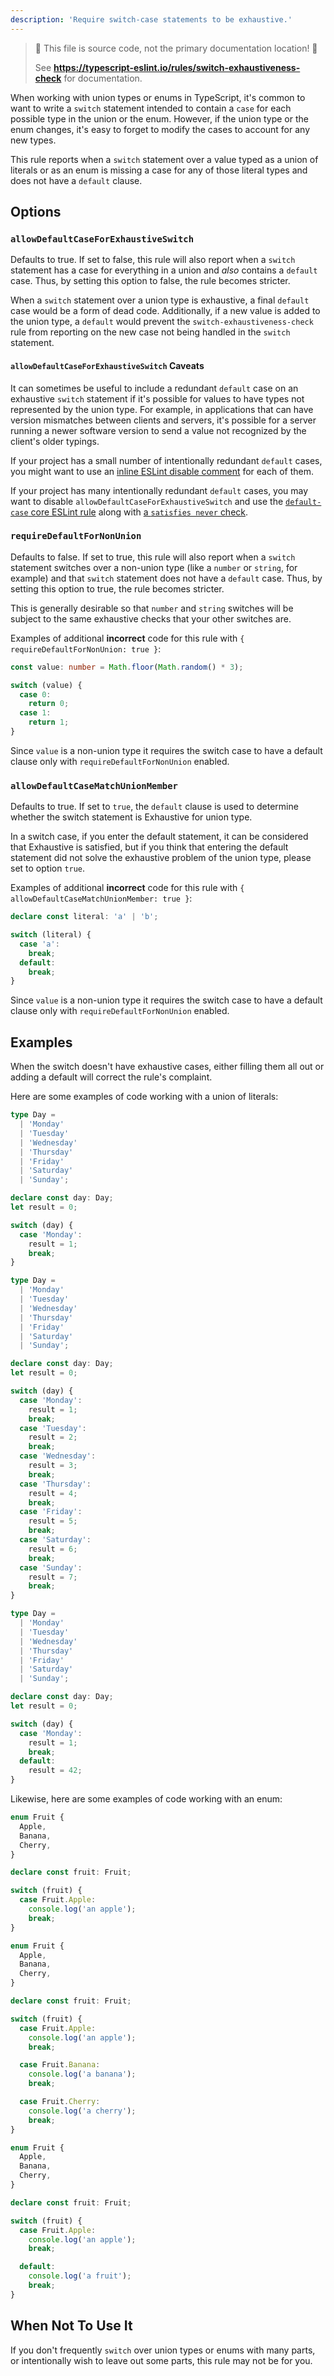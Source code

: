 ```yaml
---
description: 'Require switch-case statements to be exhaustive.'
---
```



> 🛑 This file is source code, not the primary documentation location! 🛑
>
> See **https://typescript-eslint.io/rules/switch-exhaustiveness-check** for documentation.

When working with union types or enums in TypeScript, it's common to want to write a `switch` statement intended to contain a `case` for each possible type in the union or the enum.
However, if the union type or the enum changes, it's easy to forget to modify the cases to account for any new types.

This rule reports when a `switch` statement over a value typed as a union of literals or as an enum is missing a case for any of those literal types and does not have a `default` clause.

## Options

### `allowDefaultCaseForExhaustiveSwitch`

Defaults to true. If set to false, this rule will also report when a `switch` statement has a case for everything in a union and _also_ contains a `default` case. Thus, by setting this option to false, the rule becomes stricter.

When a `switch` statement over a union type is exhaustive, a final `default` case would be a form of dead code.
Additionally, if a new value is added to the union type, a `default` would prevent the `switch-exhaustiveness-check` rule from reporting on the new case not being handled in the `switch` statement.

#### `allowDefaultCaseForExhaustiveSwitch` Caveats

It can sometimes be useful to include a redundant `default` case on an exhaustive `switch` statement if it's possible for values to have types not represented by the union type.
For example, in applications that can have version mismatches between clients and servers, it's possible for a server running a newer software version to send a value not recognized by the client's older typings.

If your project has a small number of intentionally redundant `default` cases, you might want to use an [inline ESLint disable comment](https://eslint.org/docs/latest/use/configure/rules#using-configuration-comments-1) for each of them.

If your project has many intentionally redundant `default` cases, you may want to disable `allowDefaultCaseForExhaustiveSwitch` and use the [`default-case` core ESLint rule](https://eslint.org/docs/latest/rules/default-case) along with [a `satisfies never` check](https://www.typescriptlang.org/play?#code/C4TwDgpgBAYgTgVwJbCgXigcgIZjAGwkygB8sAjbAO2u0wG4AoRgMwSoGNgkB7KqBAGcI8ZMAAULRCgBcsacACUcwcDhIqAcygBvRlCiCA7ig4ALKJIWLd+g1A7ZhWXASJy99+3AjAEcfhw8QgApZA4iJi8AX2YvR2dMShoaTA87Lx8-AIpaGjCkCIYMqFiSgBMIFmwEfGB0rwMpMUNsbkEWJAhBKCoIADcIOCjGrP9A9gBrKh4jKgKikYNY5cZYoA).

### `requireDefaultForNonUnion`

Defaults to false. If set to true, this rule will also report when a `switch` statement switches over a non-union type (like a `number` or `string`, for example) and that `switch` statement does not have a `default` case. Thus, by setting this option to true, the rule becomes stricter.

This is generally desirable so that `number` and `string` switches will be subject to the same exhaustive checks that your other switches are.

Examples of additional **incorrect** code for this rule with `{ requireDefaultForNonUnion: true }`:

```ts option='{ "requireDefaultForNonUnion": true }' showPlaygroundButton
const value: number = Math.floor(Math.random() * 3);

switch (value) {
  case 0:
    return 0;
  case 1:
    return 1;
}
```

Since `value` is a non-union type it requires the switch case to have a default clause only with `requireDefaultForNonUnion` enabled.

### `allowDefaultCaseMatchUnionMember`

Defaults to true. If set to `true`, the `default` clause is used to determine whether the switch statement is Exhaustive for union type.

In a switch case, if you enter the default statement, it can be considered that Exhaustive is satisfied, but if you think that entering the default statement did not solve the exhaustive problem of the union type, please set to option `true`.

Examples of additional **incorrect** code for this rule with `{ allowDefaultCaseMatchUnionMember: true }`:

```ts option='{ "allowDefaultCaseMatchUnionMember": true }' showPlaygroundButton
declare const literal: 'a' | 'b';

switch (literal) {
  case 'a':
    break;
  default:
    break;
}
```

Since `value` is a non-union type it requires the switch case to have a default clause only with `requireDefaultForNonUnion` enabled.

## Examples

When the switch doesn't have exhaustive cases, either filling them all out or adding a default will correct the rule's complaint.

Here are some examples of code working with a union of literals:

<Tabs>
<TabItem value="❌ Incorrect">

```ts
type Day =
  | 'Monday'
  | 'Tuesday'
  | 'Wednesday'
  | 'Thursday'
  | 'Friday'
  | 'Saturday'
  | 'Sunday';

declare const day: Day;
let result = 0;

switch (day) {
  case 'Monday':
    result = 1;
    break;
}
```

</TabItem>
<TabItem value="✅ Correct (Exhaustive)">

```ts
type Day =
  | 'Monday'
  | 'Tuesday'
  | 'Wednesday'
  | 'Thursday'
  | 'Friday'
  | 'Saturday'
  | 'Sunday';

declare const day: Day;
let result = 0;

switch (day) {
  case 'Monday':
    result = 1;
    break;
  case 'Tuesday':
    result = 2;
    break;
  case 'Wednesday':
    result = 3;
    break;
  case 'Thursday':
    result = 4;
    break;
  case 'Friday':
    result = 5;
    break;
  case 'Saturday':
    result = 6;
    break;
  case 'Sunday':
    result = 7;
    break;
}
```

</TabItem>
<TabItem value="✅ Correct (Defaulted)">

```ts
type Day =
  | 'Monday'
  | 'Tuesday'
  | 'Wednesday'
  | 'Thursday'
  | 'Friday'
  | 'Saturday'
  | 'Sunday';

declare const day: Day;
let result = 0;

switch (day) {
  case 'Monday':
    result = 1;
    break;
  default:
    result = 42;
}
```

</TabItem>
</Tabs>

Likewise, here are some examples of code working with an enum:

<Tabs>
<TabItem value="❌ Incorrect">

```ts
enum Fruit {
  Apple,
  Banana,
  Cherry,
}

declare const fruit: Fruit;

switch (fruit) {
  case Fruit.Apple:
    console.log('an apple');
    break;
}
```

</TabItem>
<TabItem value="✅ Correct (Exhaustive)">

```ts
enum Fruit {
  Apple,
  Banana,
  Cherry,
}

declare const fruit: Fruit;

switch (fruit) {
  case Fruit.Apple:
    console.log('an apple');
    break;

  case Fruit.Banana:
    console.log('a banana');
    break;

  case Fruit.Cherry:
    console.log('a cherry');
    break;
}
```

</TabItem>
<TabItem value="✅ Correct (Defaulted)">

```ts
enum Fruit {
  Apple,
  Banana,
  Cherry,
}

declare const fruit: Fruit;

switch (fruit) {
  case Fruit.Apple:
    console.log('an apple');
    break;

  default:
    console.log('a fruit');
    break;
}
```

</TabItem>
</Tabs>

## When Not To Use It

If you don't frequently `switch` over union types or enums with many parts, or intentionally wish to leave out some parts, this rule may not be for you.
